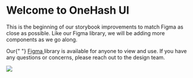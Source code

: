 
<Meta title="Introduction" />

<div className="flex flex-col items-center text-center">
  <h1 style={{ marginBottom: "24px", marginTop: "36px" }}>Welcome to OneHash UI</h1>
  <p>
    This is the beginning of our storybook improvements to match Figma as close as possible. Like our Figma
    library, we will be adding more components as we go along.
  </p>
  <p>
    Our{" "}
    <a href="https://www.figma.com/file/9MOufQNLtdkpnDucmNX10R/%E2%9D%96-Cal-DS" target="_blank">
      Figma
    </a>
    library is available for anyone to view and use. If you have any questions or concerns, please reach out to
    the design team.
  </p>
</div>

<img src="/sb-cover.jpg" />
